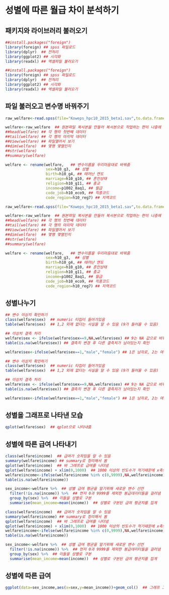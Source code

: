 # 성별에 따른 월급 차이 분석하기

패키지와 라이브러리 불러오기
---------------------------------
```r
##install.packages("foreign")
library(foreign) ## spss 파일로드
library(dplyr)  ## 전처리
library(ggplot2) ## 시각화
library(readxl) ## 엑셀파일 불러오기
```
```r
##install.packages("foreign")
library(foreign) ## spss 파일로드
library(dplyr)  ## 전처리
library(ggplot2) ## 시각화
library(readxl) ## 엑셀파일 불러오기
```

파일 불러오고 변수명 바꿔주기
-------------------------------
```r
raw_welfare<-read.spss(file="Koweps_hpc10_2015_beta1.sav",to.data.frame=T)  ## sav 파일 불러오기

welfare<-raw_welfare  ## 원본파일 복사본을 만들어 복사본으로 작업하는 편이 나중에 틀린거 찾기 좋음
##head(welfare) ## 각 행의 첫번째 데이터
##tail(welfare) ## 각 행의 마지막 데이터
##View(welfare) ## 파일열어서 보기
##dim(welfare)  ## 몇행 몇열인지
##str(welfare)  
##summary(welfare)

welfare <- rename(welfare,   ## 변수이름을 우리마음대로 바꿔줌
                  sex=h10_g3,  ## 성별
                  birth=h10_g4, ## 태어난 연도
                  marriage=h10_g10, ## 혼인상태
                  religion=h10_g11, ## 종교
                  income=p1002_8aq1, ## 월급
                  code_job=h10_eco9, ## 직종코드
                  code_region=h10_reg7) ## 지역코드
```

```r
raw_welfare<-read.spss(file="Koweps_hpc10_2015_beta1.sav",to.data.frame=T)  ## sav 파일 불러오기

welfare<-raw_welfare  ## 원본파일 복사본을 만들어 복사본으로 작업하는 편이 나중에 틀린거 찾기 좋음
##head(welfare) ## 각 행의 첫번째 데이터
##tail(welfare) ## 각 행의 마지막 데이터
##View(welfare) ## 파일열어서 보기
##dim(welfare)  ## 몇행 몇열인지
##str(welfare)  
##summary(welfare)

welfare <- rename(welfare,   ## 변수이름을 우리마음대로 바꿔줌
                  sex=h10_g3,  ## 성별
                  birth=h10_g4, ## 태어난 연도
                  marriage=h10_g10, ## 혼인상태
                  religion=h10_g11, ## 종교
                  income=p1002_8aq1, ## 월급
                  code_job=h10_eco9, ## 직종코드
                  code_region=h10_reg7) ## 지역코드
```
성별나누기
-----------
```r
## 변수 이상치 확인하기
class(welfare$sex)  ## numeric 타입이 들어가있음
table(welfare$sex)  ## 1,2 외에 없다는 사실을 알 수 있음 (9가 들어올 수 있음)

## 이상치 결측 처리
welfare$sex <- ifelse(welfare$sex==9,NA,welfare$sex) ## 9는 NA 값으로 바꿔주고 9가 아닌 값의 경우는 원래대로의 값을 유지해준다
table(is.na(welfare$sex)) ## 결측치 변경 후 다른 결측치가 남아있는지 확인

welfare$sex<-ifelse(welfare$sex==1,"male","female") ## 1은 남자로, 2는 여자로 알아보기 쉽게 바꿔줌
```
```r
## 변수 이상치 확인하기
class(welfare$sex)  ## numeric 타입이 들어가있음
table(welfare$sex)  ## 1,2 외에 없다는 사실을 알 수 있음 (9가 들어올 수 있음)

## 이상치 결측 처리
welfare$sex <- ifelse(welfare$sex==9,NA,welfare$sex) ## 9는 NA 값으로 바꿔주고 9가 아닌 값의 경우는 원래대로의 값을 유지해준다
table(is.na(welfare$sex)) ## 결측치 변경 후 다른 결측치가 남아있는지 확인

welfare$sex<-ifelse(welfare$sex==1,"male","female") ## 1은 남자로, 2는 여자로 알아보기 쉽게 바꿔줌
```
성별을 그래프로 나타낸 모습
--------------------
```r
qplot(welfare$sex)  ## qplot으로 나타내줌
```

성별에 따른 급여 나타내기
-------------------------
```r
class(welfare$income)  ## 급여가 숫자임을 알 수 있음
summary(welfare$income) ## summary로 정리해서 봄
qplot(welfare$income)  ## 바 그래프로 급여를 나타냄
qplot(welfare$income) + xlim(0,1000)  ## 1000 이상의 빈도수가 적기때문에 x축의 한계를 1000까지 설정해서 그려줌
welfare$income<-ifelse(welfare$income %in% c(0,9999),NA,welfare$income)  ## 결측치 확인을 위해 0과 9999를 NA로 바꿔줌
table(is.na(welfare$income))

sex_income<-welfare %>%  ## 성별 급여 평균을 알기위해 새로운 변수 선언
  filter(!is.na(income)) %>%  ## 먼저 0과 9999를 제외한 봉급데이터들을 걸러냄
  group_by(sex) %>%  ## 이들을 성별로 구분
  summarise(mean_income=mean(income))  ## 성별로 구분된 급여 평균치를 집계
```

```r
class(welfare$income)  ## 급여가 숫자임을 알 수 있음
summary(welfare$income) ## summary로 정리해서 봄
qplot(welfare$income)  ## 바 그래프로 급여를 나타냄
qplot(welfare$income) + xlim(0,1000)  ## 1000 이상의 빈도수가 적기때문에 x축의 한계를 1000까지 설정해서 그려줌
welfare$income<-ifelse(welfare$income %in% c(0,9999),NA,welfare$income)  ## 결측치 확인을 위해 0과 9999를 NA로 바꿔줌
table(is.na(welfare$income))

sex_income<-welfare %>%  ## 성별 급여 평균을 알기위해 새로운 변수 선언
  filter(!is.na(income)) %>%  ## 먼저 0과 9999를 제외한 봉급데이터들을 걸러냄
  group_by(sex) %>%  ## 이들을 성별로 구분
  summarise(mean_income=mean(income))  ## 성별로 구분된 급여 평균치를 집계
```
성별에 따른 급여
----------------
```r
ggplot(data=sex_income,aes(x=sex,y=mean_income))+geom_col()  ## 그래프 그리기
```
